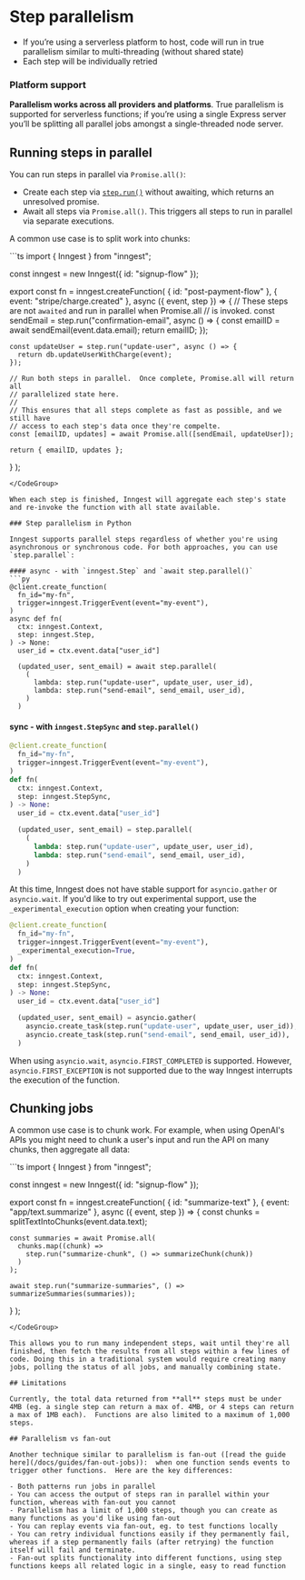 
# Step parallelism

- If you’re using a serverless platform to host, code will run in true parallelism similar to multi-threading (without shared state)
- Each step will be individually retried

### Platform support

**Parallelism works across all providers and platforms**.  True parallelism is supported for serverless functions;  if you’re using a single Express server you’ll be splitting all parallel jobs amongst a single-threaded node server.

## Running steps in parallel

You can run steps in parallel via `Promise.all()`:

- Create each step via [`step.run()`](/docs/reference/functions/step-run) without awaiting, which returns an unresolved promise.
- Await all steps via `Promise.all()`. This triggers all steps to run in parallel via separate executions.

A common use case is to split work into chunks:

<CodeGroup>
```ts 
import { Inngest } from "inngest";

const inngest = new Inngest({ id: "signup-flow" });

export const fn = inngest.createFunction(
  { id: "post-payment-flow" },
  { event: "stripe/charge.created" },
  async ({ event, step }) => {
    // These steps are not `awaited` and run in parallel when Promise.all
    // is invoked.
    const sendEmail = step.run("confirmation-email", async () => {
      const emailID = await sendEmail(event.data.email);
      return emailID;
    });

    const updateUser = step.run("update-user", async () => {
      return db.updateUserWithCharge(event);
    });

    // Run both steps in parallel.  Once complete, Promise.all will return all
    // parallelized state here.
    //
    // This ensures that all steps complete as fast as possible, and we still have
    // access to each step's data once they're compelte.
    const [emailID, updates] = await Promise.all([sendEmail, updateUser]);

    return { emailID, updates };
  }
);
```
</CodeGroup>

When each step is finished, Inngest will aggregate each step's state and re-invoke the function with all state available.

### Step parallelism in Python

Inngest supports parallel steps regardless of whether you're using asynchronous or synchronous code. For both approaches, you can use `step.parallel`:

#### async - with `inngest.Step` and `await step.parallel()` 
```py
@client.create_function(
  fn_id="my-fn",
  trigger=inngest.TriggerEvent(event="my-event"),
)
async def fn(
  ctx: inngest.Context,
  step: inngest.Step,
) -> None:
  user_id = ctx.event.data["user_id"]

  (updated_user, sent_email) = await step.parallel(
    (
      lambda: step.run("update-user", update_user, user_id),
      lambda: step.run("send-email", send_email, user_id),
    )
  )
```

#### sync - with `inngest.StepSync` and `step.parallel()` 
```py
@client.create_function(
  fn_id="my-fn",
  trigger=inngest.TriggerEvent(event="my-event"),
)
def fn(
  ctx: inngest.Context,
  step: inngest.StepSync,
) -> None:
  user_id = ctx.event.data["user_id"]

  (updated_user, sent_email) = step.parallel(
    (
      lambda: step.run("update-user", update_user, user_id),
      lambda: step.run("send-email", send_email, user_id),
    )
  )
```

At this time, Inngest does not have stable support for `asyncio.gather` or `asyncio.wait`. If you'd like to try out experimental support, use the `_experimental_execution` option when creating your function:

```py
@client.create_function(
  fn_id="my-fn",
  trigger=inngest.TriggerEvent(event="my-event"),
  _experimental_execution=True,
)
def fn(
  ctx: inngest.Context,
  step: inngest.StepSync,
) -> None:
  user_id = ctx.event.data["user_id"]

  (updated_user, sent_email) = asyncio.gather(
    asyncio.create_task(step.run("update-user", update_user, user_id)),
    asyncio.create_task(step.run("send-email", send_email, user_id)),
  )
```

When using `asyncio.wait`, `asyncio.FIRST_COMPLETED` is supported. However, `asyncio.FIRST_EXCEPTION` is not supported due to the way Inngest interrupts the execution of the function.

## Chunking jobs

A common use case is to chunk work. For example, when using OpenAI's APIs you might need to chunk a user's input and run the API on many chunks, then aggregate all data:

<CodeGroup>
```ts 
import { Inngest } from "inngest";

const inngest = new Inngest({ id: "signup-flow" });

export const fn = inngest.createFunction(
  { id: "summarize-text" },
  { event: "app/text.summarize" },
  async ({ event, step }) => {
    const chunks = splitTextIntoChunks(event.data.text);

    const summaries = await Promise.all(
      chunks.map((chunk) =>
        step.run("summarize-chunk", () => summarizeChunk(chunk))
      )
    );

    await step.run("summarize-summaries", () => summarizeSummaries(summaries));
  }
);
```
</CodeGroup>

This allows you to run many independent steps, wait until they're all finished, then fetch the results from all steps within a few lines of code. Doing this in a traditional system would require creating many jobs, polling the status of all jobs, and manually combining state.

## Limitations

Currently, the total data returned from **all** steps must be under 4MB (eg. a single step can return a max of. 4MB, or 4 steps can return a max of 1MB each).  Functions are also limited to a maximum of 1,000 steps.

## Parallelism vs fan-out

Another technique similar to parallelism is fan-out ([read the guide here](/docs/guides/fan-out-jobs)):  when one function sends events to trigger other functions.  Here are the key differences:

- Both patterns run jobs in parallel
- You can access the output of steps ran in parallel within your function, whereas with fan-out you cannot
- Parallelism has a limit of 1,000 steps, though you can create as many functions as you'd like using fan-out
- You can replay events via fan-out, eg. to test functions locally
- You can retry individual functions easily if they permanently fail, whereas if a step permanently fails (after retrying) the function itself will fail and terminate.
- Fan-out splits functionality into different functions, using step functions keeps all related logic in a single, easy to read function
